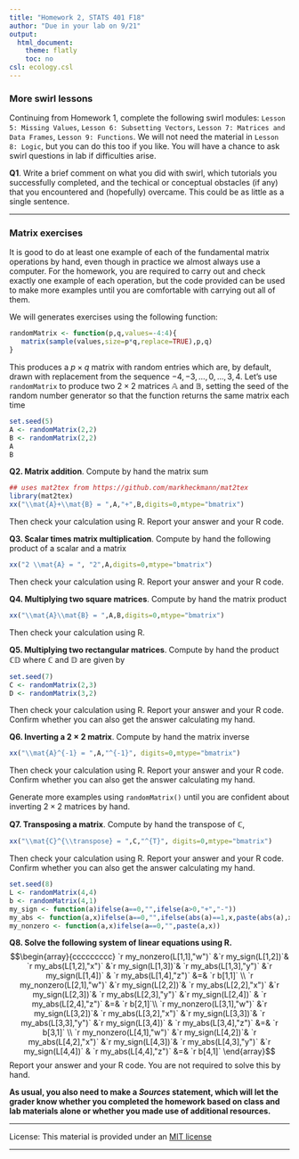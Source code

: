 ```yaml
---
title: "Homework 2, STATS 401 F18"
author: "Due in your lab on 9/21"
output:
  html_document:
    theme: flatly
    toc: no
csl: ecology.csl
---
```


\newcommand\mat[1]{\mathbb{#1}}
\newcommand\xtranspose{{\mbox{\tiny \textsc{t}}}}
\newcommand\transpose{{\scriptscriptstyle \mathrm{T}}}



### More swirl lessons

Continuing from Homework 1, complete the following swirl modules: ```Lesson 5: Missing Values```, ```Lesson 6: Subsetting Vectors```, ```Lesson 7: Matrices and Data Frames```, ```Lesson 9: Functions```. We will not need the material in ```Lesson 8: Logic```, but you can do this too if you like. You will have a chance to ask swirl questions in lab if difficulties arise.

**Q1**. Write a brief comment on what you did with swirl, which tutorials you successfully completed, and the techical or conceptual obstacles (if any) that you encountered and (hopefully) overcame. This could be as little as a single sentence.

---------------

### Matrix exercises

It is good to do at least one example of each of the fundamental matrix operations by hand, even though in practice we almost always use a computer. For the homework, you are required to carry out and check exactly one example of each operation, but the code provided can be used to make more examples until you are comfortable with carrying out all of them.

We will generates exercises using the following function:
```r
randomMatrix <- function(p,q,values=-4:4){
   matrix(sample(values,size=p*q,replace=TRUE),p,q)
}
```
This produces a $p\times q$ matrix with random entries which are, by default, drawn with replacement from the sequence $-4,-3,\dots,0,\dots,3,4$. 
Let's use ```randomMatrix``` to produce two $2\times 2$ matrices $\mat{A}$ and $\mat{B}$, setting the seed of the random number generator so that the function returns the same matrix each time
```r
set.seed(5)
A <- randomMatrix(2,2)
B <- randomMatrix(2,2)
A
B
```

**Q2. Matrix addition**.  Compute by hand the matrix sum
```r
## uses mat2tex from https://github.com/markheckmann/mat2tex
library(mat2tex)
xx("\\mat{A}+\\mat{B} = ",A,"+",B,digits=0,mtype="bmatrix")
```
Then check your calculation using R. Report your answer and your R code.

**Q3. Scalar times matrix multiplication**. Compute by hand the following product of a scalar and a matrix
```r
xx("2 \\mat{A} = ", "2",A,digits=0,mtype="bmatrix")
```
Then check your calculation using R. Report your answer and your R code.

**Q4. Multiplying two square matrices**. Compute by hand the matrix product
```r
xx("\\mat{A}\\mat{B} = ",A,B,digits=0,mtype="bmatrix")
```
Then check your calculation using R. 

**Q5. Multiplying two rectangular matrices**. Compute by hand the product $\mat{C}\mat{D}$ where 
$\mat{C}$ and $\mat{D}$ are given by
```r
set.seed(7)
C <- randomMatrix(2,3)
D <- randomMatrix(3,2)
```
Then check your calculation using R. Report your answer and your R code. Confirm whether you can also get the answer calculating my hand.

**Q6. Inverting a $2\times 2$ matrix**. Compute by hand the matrix inverse
```r
xx("\\mat{A}^{-1} = ",A,"^{-1}", digits=0,mtype="bmatrix")
```
Then check your calculation using R. Report your answer and your R code. Confirm whether you can also get the answer calculating my hand.


Generate more examples using ```randomMatrix()``` until you are confident about inverting $2\times 2$ matrices by hand.

**Q7. Transposing a matrix**. Compute by hand the transpose of $\mat{C}$,
```r
xx("\\mat{C}^{\\transpose} = ",C,"^{T}", digits=0,mtype="bmatrix")
```
Then check your calculation using R. Report your answer and your R code. Confirm whether you can also get the answer calculating my hand.

```r
set.seed(8)
L <- randomMatrix(4,4)
b <- randomMatrix(4,1)
my_sign <- function(a)ifelse(a==0,"",ifelse(a>0,"+","-"))
my_abs <- function(a,x)ifelse(a==0,"",ifelse(abs(a)==1,x,paste(abs(a),x)))
my_nonzero <- function(a,x)ifelse(a==0,"",paste(a,x))
```

**Q8. Solve the following system of linear equations using R.**
$$\begin{array}{ccccccccc}
`r my_nonzero(L[1,1],"w")` &`r my_sign(L[1,2])`& `r my_abs(L[1,2],"x")` &`r my_sign(L[1,3])`& `r my_abs(L[1,3],"y")` &`r my_sign(L[1,4])` & `r my_abs(L[1,4],"z")` &=& `r b[1,1]` \\
`r my_nonzero(L[2,1],"w")` &`r my_sign(L[2,2])`& `r my_abs(L[2,2],"x")` &`r my_sign(L[2,3])`& `r my_abs(L[2,3],"y")` &`r my_sign(L[2,4])` & `r my_abs(L[2,4],"z")` &=&  `r b[2,1]`\\
`r my_nonzero(L[3,1],"w")` &`r my_sign(L[3,2])`& `r my_abs(L[3,2],"x")` &`r my_sign(L[3,3])`& `r my_abs(L[3,3],"y")` &`r my_sign(L[3,4])` & `r my_abs(L[3,4],"z")` &=& `r b[3,1]` \\
`r my_nonzero(L[4,1],"w")` &`r my_sign(L[4,2])`& `r my_abs(L[4,2],"x")` &`r my_sign(L[4,3])`& `r my_abs(L[4,3],"y")` &`r my_sign(L[4,4])` & `r my_abs(L[4,4],"z")` &=& `r b[4,1]`
\end{array}$$
Report your answer and your R code. You are not required to solve this by hand.

**As usual, you also need to make a _Sources_ statement, which will let the grader know whether you completed the homework based on class and lab materials alone or whether you made use of additional resources.**

------

License: This material is provided under an [MIT license](https://ionides.github.io/401w18/LICENSE)<br>


------
